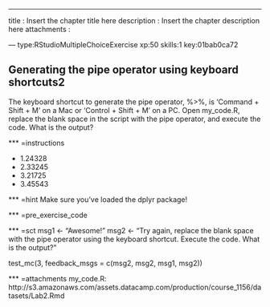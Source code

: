 ---
title       : Insert the chapter title here
description : Insert the chapter description here
attachments :

--- type:RStudioMultipleChoiceExercise xp:50 skills:1 key:01bab0ca72

## Generating the pipe operator using keyboard shortcuts2

The keyboard shortcut to generate the pipe operator, %>%, is 'Command + Shift + M' on a Mac or 'Control + Shift + M' on a PC. Open my_code.R, replace the blank space in the script with the pipe operator, and execute the code. What is the output?

*** =instructions

- 1.24328
- 2.33245
- 3.21725
- 3.45543

*** =hint Make sure you've loaded the dplyr package!

*** =pre_exercise_code

*** =sct
msg1 <- "Awesome!"
msg2 <- "Try again, replace the blank space with the pipe operator using the keyboard shortcut. Execute the code. What is the output?"

test_mc(3, feedback_msgs = c(msg2, msg2, msg1, msg2))

*** =attachments my_code.R: http://s3.amazonaws.com/assets.datacamp.com/production/course_1156/datasets/Lab2.Rmd
